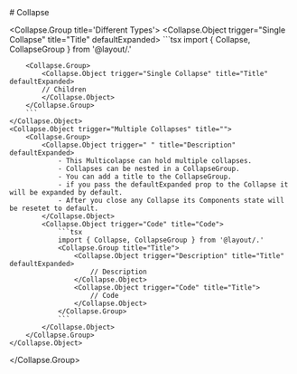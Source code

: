 
<Meta of={CollapseStories}/>
# Collapse

<Primary/>

<Collapse.Group title='Different Types'>
    <Collapse.Object trigger="Single Collapse" title="Title" defaultExpanded>
        ```tsx
        import { Collapse, CollapseGroup } from '@layout/.'

        <Collapse.Group>
            <Collapse.Object trigger="Single Collapse" title="Title" defaultExpanded>
            // Children
            </Collapse.Object>
        </Collapse.Group>
        ```
    </Collapse.Object>
    <Collapse.Object trigger="Multiple Collapses" title="">
        <Collapse.Group>
            <Collapse.Object trigger=" " title="Description" defaultExpanded>
                - This Multicolapse can hold multiple collapses.
                - Collapses can be nested in a CollapseGroup.
                - You can add a title to the CollapseGroup.
                - if you pass the defaultExpanded prop to the Collapse it will be expanded by default.
                - After you close any Collapse its Components state will be resetet to default.
            </Collapse.Object>
            <Collapse.Object trigger="Code" title="Code">
                ```tsx
                import { Collapse, CollapseGroup } from '@layout/.'
                <Collapse.Group title="Title">
                    <Collapse.Object trigger="Description" title="Title" defaultExpanded>
                        // Description
                    </Collapse.Object>
                    <Collapse.Object trigger="Code" title="Title">
                        // Code
                    </Collapse.Object>
                </Collapse.Group>
                ```
            </Collapse.Object>
        </Collapse.Group>
    </Collapse.Object>
</Collapse.Group>